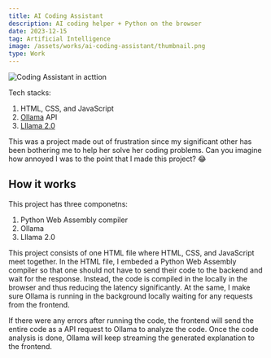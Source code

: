 ```yaml
---
title: AI Coding Assistant
description: AI coding helper + Python on the browser
date: 2023-12-15
tag: Artificial Intelligence
image: /assets/works/ai-coding-assistant/thumbnail.png
type: Work
---
```


![Coding Assistant in acttion](/assets/works/ai-coding-assistant/demo.gif)

Tech stacks:

1. HTML, CSS, and JavaScript
2. [Ollama](https://ollama.ai/) API
3. [Lllama 2.0](https://ollama.ai/library/llama2)

This was a project made out of frustration since my significant other has been bothering me to help her solve her coding problems.
Can you imagine how annoyed I was to the point that I made this project? 😂

## How it works

This project has three componetns:

1. Python Web Assembly compiler
2. Ollama
3. Lllama 2.0

This project consists of one HTML file where HTML, CSS, and JavaScript meet together.
In the HTML file, I embeded a Python Web Assembly compiler so that one should not have to send their code to the backend and
wait for the response. Instead, the code is compiled in the locally in the browser and thus reducing the latency significantly.
At the same, I make sure Ollama is running in the background locally waiting for any requests from the frontend.

If there were any errors after running the code, the frontend will send the entire code as a API request to Ollama to analyze the code.
Once the code analysis is done, Ollama will keep streaming the generated explanation to the frontend.
